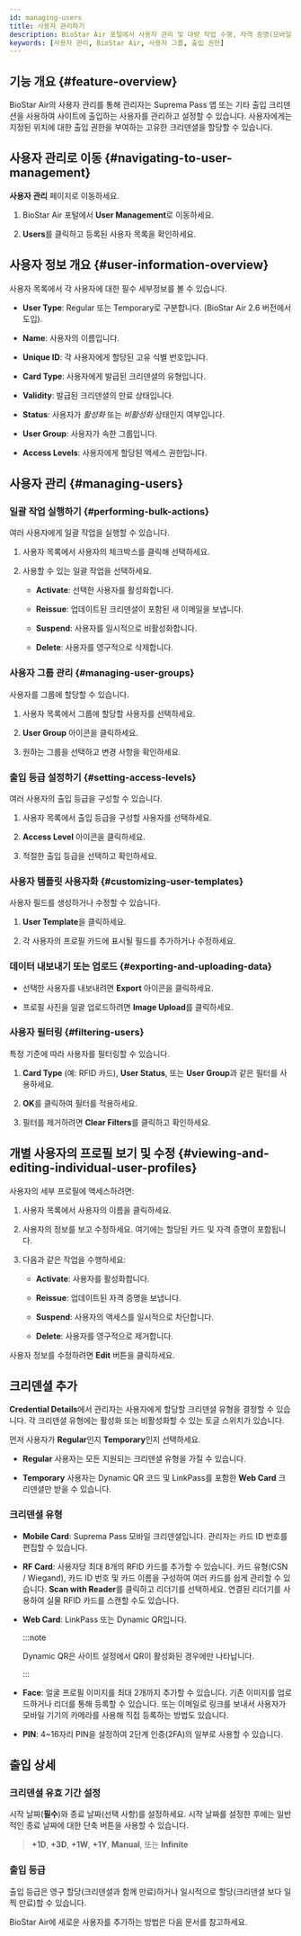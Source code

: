 ```yaml
---
id: managing-users
title: 사용자 관리하기
description: BioStar Air 포털에서 사용자 관리 및 대량 작업 수행, 자격 증명(모바일 카드, RFID, 얼굴 인식, PIN, 웹 카드)을 추가 및 구성, 액세스 등급 설정, 사용자 그룹 관리, 유효 기간 구성 방법을 안내합니다.
keywords: [사용자 관리, BioStar Air, 사용자 그룹, 출입 권한]
---
```



## 기능 개요 {#feature-overview}

BioStar Air의 사용자 관리를 통해 관리자는 Suprema Pass 앱 또는 기타 출입 크리덴션을 사용하여 사이트에 출입하는 사용자를 관리하고 설정할 수 있습니다. 사용자에게는 지정된 위치에 대한 출입 권한을 부여하는 고유한 크리덴셜을 할당할 수 있습니다.

<CustomerNote />

## 사용자 관리로 이동 {#navigating-to-user-management}

**사용자 관리** 페이지로 이동하세요.

1. BioStar Air 포털에서 **User Management**로 이동하세요.

1. **Users**를 클릭하고 등록된 사용자 목록을 확인하세요.

<YouTube videoId="uhFyrQI-N5U" />


## 사용자 정보 개요 {#user-information-overview}

사용자 목록에서 각 사용자에 대한 필수 세부정보를 볼 수 있습니다.

* **User Type**: Regular 또는 Temporary로 구분합니다. (BioStar Air 2.6 버전에서 도입).

* **Name**: 사용자의 이름입니다.

* **Unique ID**: 각 사용자에게 할당된 고유 식별 번호입니다.

* **Card Type**: 사용자에게 발급된 크리덴셜의 유형입니다.

* **Validity**: 발급된 크리덴셜의 만료 상태입니다.

* **Status**: 사용자가 *활성화* 또는 *비활성화* 상태인지 여부입니다.

* **User Group**: 사용자가 속한 그룹입니다.

* **Access Levels**: 사용자에게 할당된 액세스 권한입니다.


## 사용자 관리 {#managing-users}

### 일괄 작업 실행하기 {#performing-bulk-actions}

여러 사용자에게 일괄 작업을 실행할 수 있습니다.

1. 사용자 목록에서 사용자의 체크박스를 클릭해 선택하세요.

1. 사용할 수 있는 일괄 작업을 선택하세요.

   * **Activate**: 선택한 사용자를 활성화합니다.

   * **Reissue**: 업데이트된 크리덴셜이 포함된 새 이메일을 보냅니다.

   * **Suspend**: 사용자를 일시적으로 비활성화합니다.

   * **Delete**: 사용자를 영구적으로 삭제합니다.

### 사용자 그룹 관리 {#managing-user-groups}

사용자를 그룹에 할당할 수 있습니다.

1. 사용자 목록에서 그룹에 할당할 사용자를 선택하세요.

1. **User Group** 아이콘을 클릭하세요.

1. 원하는 그룹을 선택하고 변경 사항을 확인하세요.

### 출입 등급 설정하기 {#setting-access-levels}

여러 사용자의 출입 등급을 구성할 수 있습니다.

1. 사용자 목록에서 출입 등급을 구성할 사용자를 선택하세요.

1. **Access Level** 아이콘을 클릭하세요.

1. 적절한 출입 등급을 선택하고 확인하세요.

### 사용자 템플릿 사용자화 {#customizing-user-templates}

사용자 필드를 생성하거나 수정할 수 있습니다.

1. **User Template**을 클릭하세요.

1. 각 사용자의 프로필 카드에 표시될 필드를 추가하거나 수정하세요.

### 데이터 내보내기 또는 업로드 {#exporting-and-uploading-data}

* 선택한 사용자를 내보내려면 **Export** 아이콘을 클릭하세요.

* 프로필 사진을 일괄 업로드하려면 **Image Upload**를 클릭하세요.

### 사용자 필터링 {#filtering-users}

특정 기준에 따라 사용자를 필터링할 수 있습니다.

1. **Card Type** (예: RFID 카드), **User Status**, 또는 **User Group**과 같은 필터를 사용하세요.

1. **OK**를 클릭하여 필터를 적용하세요.

1. 필터를 제거하려면 **Clear Filters**를 클릭하고 확인하세요.


## 개별 사용자의 프로필 보기 및 수정 {#viewing-and-editing-individual-user-profiles}

사용자의 세부 프로필에 액세스하려면:

1. 사용자 목록에서 사용자의 이름을 클릭하세요.

1. 사용자의 정보를 보고 수정하세요. 여기에는 할당된 카드 및 자격 증명이 포함됩니다.

1. 다음과 같은 작업을 수행하세요:

   * **Activate**: 사용자를 활성화합니다.

   * **Reissue**: 업데이트된 자격 증명을 보냅니다.

   * **Suspend**: 사용자의 액세스를 일시적으로 차단합니다.

   * **Delete**: 사용자를 영구적으로 제거합니다.

사용자 정보를 수정하려면 **Edit** 버튼을 클릭하세요.

## 크리덴셜 추가

**Credential Details**에서 관리자는 사용자에게 할당할 크리덴셜 유형을 결정할 수 있습니다. 각 크리덴셜 유형에는 활성화 또는 비활성화할 수 있는 토글 스위치가 있습니다.

먼저 사용자가 **Regular**인지 **Temporary**인지 선택하세요.

* **Regular** 사용자는 모든 지원되는 크리덴셜 유형을 가질 수 있습니다.

* **Temporary** 사용자는 Dynamic QR 코드 및 LinkPass를 포함한 **Web Card** 크리덴셜만 받을 수 있습니다.

### 크리덴셜 유형

* **Mobile Card**: Suprema Pass 모바일 크리덴셜입니다. 관리자는 카드 ID 번호를 편집할 수 있습니다.

* **RF Card**: 사용자당 최대 8개의 RFID 카드를 추가할 수 있습니다. 카드 유형(CSN / Wiegand), 카드 ID 번호 및 카드 이름을 구성하여 여러 카드를 쉽게 관리할 수 있습니다. **Scan with Reader**를 클릭하고 리더기를 선택하세요. 연결된 리더기를 사용하여 실물 RFID 카드를 스캔할 수도 있습니다.

* **Web Card**: LinkPass 또는 Dynamic QR입니다. 

  :::note

  Dynamic QR은 사이트 설정에서 QR이 활성화된 경우에만 나타납니다.

  :::

* **Face**: 얼굴 프로필 이미지를 최대 2개까지 추가할 수 있습니다. 기존 이미지를 업로드하거나 리더를 통해 등록할 수 있습니다. 또는 이메일로 링크를 보내서 사용자가 모바일 기기의 카메라를 사용해 직접 등록하는 방법도 있습니다.

* **PIN**: 4\~16자리 PIN을 설정하여 2단계 인증(2FA)의 일부로 사용할 수 있습니다.


## 출입 상세

### 크리덴셜 유효 기간 설정

시작 날짜(**필수**)와 종료 날짜(선택 사항)를 설정하세요. 시작 날짜를 설정한 후에는 일반적인 종료 날짜에 대한 단축 버튼을 사용할 수 있습니다. 

> **+1D**, **+3D**, **+1W**, **+1Y**, **Manual**, 또는 **Infinite**

### 출입 등급

출입 등급은 영구 할당(크리덴셜과 함께 만료)하거나 일시적으로 할당(크리덴셜 보다 일찍 만료)할 수 있습니다.


<NextStep>
<NextItem to='adding-individual-users'>

BioStar Air에 새로운 사용자를 추가하는 방법은 다음 문서를 참고하세요.

</NextItem>
</NextStep>